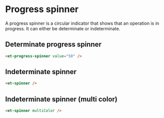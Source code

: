 # Progress spinner

A progress spinner is a circular indicator that shows that an operation is in progress.
It can either be determinate or indeterminate.

## Determinate progress spinner

```html
<et-progress-spinner value="50" />
```

## Indeterminate spinner

```html
<et-spinner />
```

## Indeterminate spinner (multi color)

```html
<et-spinner multiColor />
```


<ArgsTable story={PRIMARY_STORY} />
